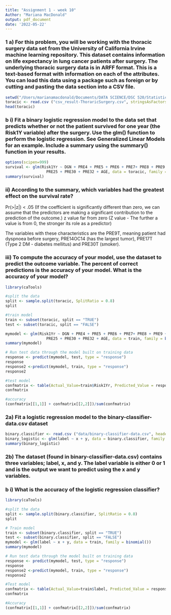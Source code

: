 ```yaml
---
title: "Assignment 1 - week 10"
Author: "Mariana MacDonald"
output: pdf_document
date: '2022-05-22'
---
```


### 1 a) For this problem, you will be working with the thoracic surgery data set from the University of California Irvine machine learning repository. This dataset contains information on life expectancy in lung cancer patients after surgery. The underlying thoracic surgery data is in ARFF format. This is a text-based format with information on each of the attributes. You can load this data using a package such as foreign or by cutting and pasting the data section into a CSV file.


```r
setwd("/Users/marianamacdonald/Documents/DATA SCIENCE/DSC 520/Statistics R/Week 2/dsc520")
toracic <- read.csv ("csv_result-ThoraricSurgery.csv", stringsAsFactors = T)
head(toracic)
```

### b i) Fit a binary logistic regression model to the data set that predicts whether or not the patient survived for one year (the Risk1Y variable) after the surgery. Use the glm() function to perform the logistic regression. See Generalized Linear Models for an example. Include a summary using the summary() function in your results.


```r
options(scipen=999)
survival <- glm(Risk1Yr ~ DGN + PRE4 + PRE5 + PRE6 + PRE7+ PRE8 + PRE9 + PRE10 + PRE11 + PRE14 + PRE17 + PRE19 +
                  PRE25 + PRE30 + PRE32 + AGE, data = toracic, family = binomial())
summary(survival)
```




### ii) According to the summary, which variables had the greatest effect on the survival rate?

Pr(>|z|) < .05 (If the coefficient is significantly different than zero, we can assume that the predictors are making a significant contribution to the prediction of the outcome.)
z value far from zero (Z value - The further a value is from 0, the stronger its role as a predictor)

The variables with these characteristics are the PRE9T, meaning patient had dyspnoea before surgery, PRE14OC14 (has the largest tumor), PRE17T (Type 2 DM - diabetes mellitus) and PRE30T (smoker).



### iii) To compute the accuracy of your model, use the dataset to predict the outcome variable. The percent of correct predictions is the accuracy of your model. What is the accuracy of your model?


```r
library(caTools)

#split the data
split <- sample.split(toracic, SplitRatio = 0.8)
split

#train model
train <- subset(toracic, split == "TRUE")
test <- subset(toracic, split == "FALSE")

mymodel <- glm(Risk1Yr ~ DGN + PRE4 + PRE5 + PRE6 + PRE7+ PRE8 + PRE9 + PRE10 + PRE11 + PRE14 + PRE17 + PRE19 +
                  PRE25 + PRE30 + PRE32 + AGE, data = train, family = binomial())
summary(mymodel)

# Run test data through the model built on training data
response <- predict(mymodel, test, type = "response")
response
response2 <-predict(mymodel, train, type = "response")
response2

#test model
confmatrix <- table(Actual_Value=train$Risk1Yr, Predicted_Value = response2 >0.5)
confmatrix

#accuracy
(confmatrix[[1,1]] + confmatrix[[2,2]])/sum(confmatrix)
```



### 2a) Fit a logistic regression model to the binary-classifier-data.csv dataset


```r
binary.classifier <- read.csv ("data/binary-classifier-data.csv", header = T, stringsAsFactors = T)
binary_logistic <- glm(label ~ x + y, data = binary.classifier, family = binomial())
summary(binary_logistic)
```


### 2b) The dataset (found in binary-classifier-data.csv) contains three variables; label, x, and y. The label variable is either 0 or 1 and is the output we want to predict using the x and y variables.
### b i) What is the accuracy of the logistic regression classifier?

```r
library(caTools)

#split the data
split <- sample.split(binary.classifier, SplitRatio = 0.8)
split

# Train model
train <- subset(binary.classifier, split == "TRUE")
test <- subset(binary.classifier, split == "FALSE")
mymodel <- glm(label ~ x + y, data = train, family = binomial())
summary(mymodel)

# Run test data through the model built on training data
response <- predict(mymodel, test, type = "response")
response
response2 <-predict(mymodel, train, type = "response")
response2

#Test model
confmatrix <- table(Actual_Value=train$label, Predicted_Value = response2 >0.5)
confmatrix

#Accuracy
(confmatrix[[1,1]] + confmatrix[[2,2]])/sum(confmatrix)
```